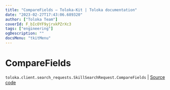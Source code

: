 ```yaml
---
title: "CompareFields — Toloka-Kit | Toloka documentation"
date: "2023-02-27T17:43:06.689320"
author: ["Toloka Team"]
coverId: F_bIcOYF9yjrxkPZrXc3
tags: ["engineering"]
ogDescription: ""
docsMenu: "tkitMenu"
---
```


# CompareFields
`toloka.client.search_requests.SkillSearchRequest.CompareFields` | [Source code](https://github.com/Toloka/toloka-kit/blob/v1.1.4/src/client/search_requests.py#L340)